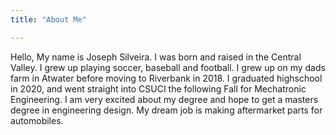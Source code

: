 ```yaml
---
title: "About Me"

---
```

Hello, My name is Joseph Silveira.
I was born and raised in the Central Valley. I grew up playing soccer, baseball and football.
I grew up on my dads farm in Atwater before moving to Riverbank in 2018. I graduated highschool in 2020, and went straight into CSUCI the following Fall for Mechatronic Engineering. I am very excited about my degree and hope to get a masters degree in engineering design. My dream job is making aftermarket parts for automobiles.  
 
 
 
 

